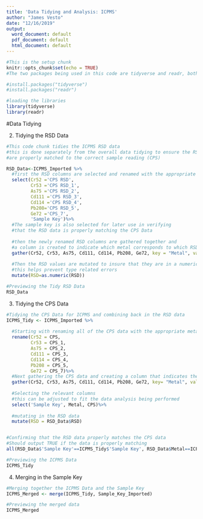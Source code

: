 ```yaml
---
title: 'Data Tidying and Analysis: ICPMS'
author: "James Vesto"
date: "12/16/2019"
output:
  word_document: default
  pdf_document: default
  html_document: default
---
```


```r
#This is the setup chunk
knitr::opts_chunk$set(echo = TRUE)
#The two packages being used in this code are tidyverse and readr, both are available on CRAN and can be installed if necessary with the following lines of code:

#install.packages("tidyverse")
#install.packages("readr")

#loading the libraries
library(tidyverse)
library(readr)
```

#Data Tidying

2) Tidying the RSD Data
```r
#This code chunk tidies the ICPMS RSD data
#this is done separately from the overall data tidying to ensure the RSD values 
#are properly matched to the correct sample reading (CPS)

RSD_Data<-ICPMS_Imported %>%
  #first the RSD columns are selected and renamed with the appropriate metal isotope
  select(Cr52 ='CPS RSD', 
         Cr53 ='CPS RSD_1', 
         As75 ='CPS RSD_2', 
         Cd111 ='CPS RSD_3', 
         Cd114 ='CPS RSD_4', 
         Pb208='CPS RSD_5',
         Ge72 ='CPS_7',
         'Sample Key')%>% 
  #The sample key is also selected for later use in verifying 
  #that the RSD data is properly matching the CPS Data
  
  #then the newly renamed RSD columns are gathered together and 
  #a column is created to indicate which metal corresponds to which RSD
  gather(Cr52, Cr53, As75, Cd111, Cd114, Pb208, Ge72, key = "Metal", value = "RSD")%>%
  
  #Then the RSD values are mutated to insure that they are in a numeric format,
  #this helps prevent type related errors
  mutate(RSD=as.numeric(RSD))

#Previewing the Tidy RSD Data
RSD_Data
```

3) Tidying the CPS Data
```r
#Tidying the CPS Data for ICPMS and combining back in the RSD data
ICPMS_Tidy <- ICPMS_Imported %>% 
  
  #Starting with renaming all of the CPS data with the appropriate metal
  rename(Cr52 = CPS,
         Cr53 = CPS_1,
         As75 = CPS_2,
         Cd111 = CPS_3,
         Cd114 = CPS_4,
         Pb208 = CPS_5,
         Ge72 = CPS_7)%>% 
  #Next gathering the CPS data and creating a column that indicates the coressponding metal 
  gather(Cr52, Cr53, As75, Cd111, Cd114, Pb208, Ge72, key= "Metal", value="CPS")%>% 
  
  #Selecting the relevant columns 
  #this can be adjusted to fit the data analysis being performed
  select('Sample Key', Metal, CPS)%>% 
  
  #mutating in the RSD data
  mutate(RSD = RSD_Data$RSD)


#Confirming that the RSD data properly matches the CPS data
#Should output TRUE if the data is properly matching 
all(RSD_Data$'Sample Key'==ICPMS_Tidy$'Sample Key', RSD_Data$Metal==ICPMS_Tidy$Metal)

#Previewing the ICPMS Data
ICPMS_Tidy
```

4) Merging in the Sample Key
```r
#Merging together the ICPMS Data and the Sample Key
ICPMS_Merged <- merge(ICPMS_Tidy, Sample_Key_Imported)

#Previewing the merged data
ICPMS_Merged
```